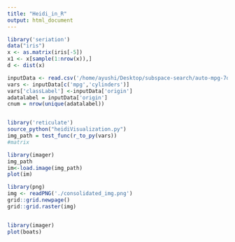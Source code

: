```yaml
---
title: "Heidi_in_R"
output: html_document
---
```


```r
library('seriation')
data("iris")
x <- as.matrix(iris[-5])
x1 <- x[sample(1:nrow(x)),]
d <- dist(x)
```

```r
inputData <- read.csv('/home/ayushi/Desktop/subspace-search/auto-mpg-7d.csv', quote="\"", header = TRUE)
vars <- inputData[c('mpg','cylinders')]
vars['classLabel'] <-inputData['origin']
adatalabel = inputData['origin']
cnum = nrow(unique(adatalabel))
```

```r
```

```r
library('reticulate')
source_python("heidiVisualization.py")
img_path = test_func(r_to_py(vars))
#matrix
```

```r
library(imager)
img_path
im<-load.image(img_path)
plot(im)
```

```r
library(png)
img <- readPNG('./consolidated_img.png')
grid::grid.newpage()
grid::grid.raster(img)

```

```r

```

```r
library(imager)
plot(boats)
```

